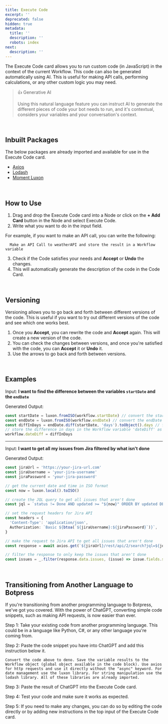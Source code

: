 ```yaml
---
title: Execute Code
excerpt: ''
deprecated: false
hidden: true
metadata:
  title: ''
  description: ''
  robots: index
next:
  description: ''
---
```

The Execute Code card allows you to run custom code (in JavaScript) in the context of the current Workflow. This code can also be generated automatically using AI. This is useful for making API calls, performing calculations, or any other custom logic you may need.

> 👍 Generative AI
>
> Using this natural language feature you can instruct AI to generate the different pieces of code your bot needs to run, and it's contextual, considers your variables and your conversation's context.

<br />

## Inbuilt Packages

The below packages are already imported and available for use in the Execute Code card.

* [Axios](https://axios-http.com/docs/api_intro)
* [Lodash](https://lodash.com/docs/4.17.15)
* [Moment Luxon](https://moment.github.io/luxon/#/?id=luxon)

<br />

## How to Use

1. Drag and drop the Execute Code card into a Node or click on the **+ Add Card** button in the Node and select Execute Code.
2. Write what you want to do in the input field.

For example, if you want to make an API call, you can write the following:

```
  Make an API Call to weatherAPI and store the result in a Workflow variable
```

3. Check if the Code satisfies your needs and **Accept** or **Undo** the changes.
4. This will automatically generate the description of the code in the Code Card.

<br />

## Versioning

Versioning allows you to go back and forth between different versions of the code. This is useful if you want to try out different versions of the code and see which one works best.

1. Once you **Accept**, you can rewrite the code and **Accept** again. This will create a new version of the code.
2. You can check the changes between versions, and once you're satisfied with the code, you can **Accept** it or **Undo** it.
3. Use the arrows to go back and forth between versions.

<br />

## Examples

Input: **I want to find the difference between the variables `startDate` and the `endDate`**

Generated Output:

```typescript
const startDate = luxon.fromISO(workflow.startDate) // convert the startDate string to a luxon DateTime object
const endDate = luxon.fromISO(workflow.endDate) // convert the endDate string to a luxon DateTime object
const diffInDays = endDate.diff(startDate, 'days').toObject().days // find the difference between the two dates in days
// store the difference in days in the Workflow variable 'dateDiff' as requested
workflow.dateDiff = diffInDays
```

***

Input: **I want to get all my issues from Jira filtered by what isn't done**

Generated Output:

```typescript
const jiraUrl = 'https://your-jira-url.com'
const jiraUsername = 'your-jira-username'
const jiraPassword = 'your-jira-password'

// get the current date and time in ISO format
const now = luxon.local().toISO()

// create the JQL query to get all issues that aren't done
const jql = `status != Done AND updated >= "${now}" ORDER BY updated DESC`

// set the request headers for Jira API
const headers = {
  'Content-Type': 'application/json',
  Authorization: `Basic ${btoa(`${jiraUsername}:${jiraPassword}`)}`,
}

// make the request to Jira API to get all issues that aren't done
const response = await axios.get(`${jiraUrl}/rest/api/2/search?jql=${jql}`, { headers })

// filter the response to only keep the issues that aren't done
const issues = _.filter(response.data.issues, (issue) => issue.fields.status.name !== 'Done')
```

<br />

## Transitioning from Another Language to Botpress

If you're transitioning from another programming language to Botpress, we've got you covered. With the power of ChatGPT, converting simple code snippets, such as making API requests, is now easier than ever.

Step 1: Take your existing code from another programming language. This could be in a language like Python, C#, or any other language you're coming from.

Step 2: Paste the code snippet you have into ChatGPT and add this instruction below it.

```text
Convert the code above to deno. Save the variable results to the Workflow object (global object available in the code block). Use axios for http requests and use it directly without the "async" keyword. For date management use the luxon library. For string manipulation use the lodash library. All of these libraries are already imported.
```

Step 3: Paste the result of ChatGPT into the Execute Code card.

Step 4: Test your code and make sure it works as expected.

Step 5: If you need to make any changes, you can do so by editing the code directly or by adding new instructions in the top input of the Execute Code card.
